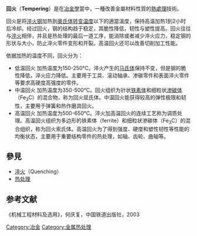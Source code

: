{{no footnotes|time=2017-12-05T11:52:00+00:00}}
'''回火'''（'''Tempering'''）是在[[冶金學|冶金學]]當中，一種改善金屬材料性質的[[熱處理|熱處理]]技術。

回火是将[[淬火|淬火]][[钢|钢]]加热到[[奥氏体|奥氏体转变温度]]以下的適當溫度，保持高温加热1到2小时后冷却。经过回火，钢的结构趋于稳定，其脆性降低，韧性与塑性提高。回火往往与[[淬火|淬火]]相伴，并且是热处理的最后一道工序，能消除或者减少淬火应力，稳定钢的形状与大小，防止淬火零件变形和开裂。高温回火还可以改善切削加工性能。

依据加热的温度不同，回火分为：
*低温回火 加热温度为150-250℃。淬火产生的[[马氏体|马氏体]]保持不变，但是钢的脆性降低，淬火应力降低。主要用于工具、滚动轴承、渗碳零件和表面淬火零件等要求高硬度高强度的零件。
*中温回火 加热温度为350-500℃。回火组织为针状[[铁素体|铁素体]]和细粒状[[渗碳体|渗碳体]]（Fe<sub>3</sub>C）的混合物，称为回火屈氏体。中温回火能获得较高的弹性极限和韧性，主要用于弹簧和热作磨具回火。
*高温回火 加热温度为500-650℃。淬火加高温回火的连续工艺称为调质处理。高温回火组织为多边形的铁素体（ferrite）和细粒状渗碳体（Fe<sub>3</sub>C）的混合组织，称为回火索氏体。高温回火为了得到强度、硬度和塑性韧性等性能的均衡状态，主要用于重要结构零件的热处理，如轴、齿轮、曲轴等。

==參見==
*[[淬火|淬火]]（Quenching）
*[[热处理|热处理]]

==参考文献==
<div class="references-small">
<references />
</div>《机械工程材料及选用》，何庆复，中国铁道出版社，2003

{{鋼鐵生產}}

[[Category:冶金|Category:冶金]]
[[Category:金属热处理|Category:金属热处理]]